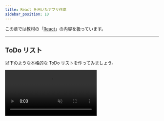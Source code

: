 ```yaml
---
title: React を用いたアプリ作成
sidebar_position: 10
---
```



この章では教材の「[React](/docs/advanced/react/)」の内容を扱っています。

---

## ToDo リスト

以下のような本格的な ToDo リストを作ってみましょう。

<video src={todoAppVideo} loop autoPlay muted controls />

- ToDo のカテゴリを自分で作成できます
- カテゴリごとにタスクを追加することができます
- ToDo の削除・編集ができます
- ToDo が完了したらチェックをつけることができます
- カテゴリを削除するとその配下にある ToDo も削除されます

### ヒント

以下ヒントです。

#### ヒント 1

いきなりデザインも機能も同時に本格的にするのは複雑なので、まずは最小限の機能に焦点を絞るのがよいでしょう。
手始めに、カテゴリなどは考えず ToDo を追加・削除・編集するアプリを作ってみましょう。

この教材の [React の章](/docs/advanced/react/#課題-2)で簡単な ToDo アプリを実際に作っている箇所もあるので、そちらも参考にしてみましょう。

#### ヒント 2

大まかにみれば、肝心の ToDo に関しては次のようなモデル（型）を用意すればよさそうです

```javascript
type Todo = {
  id: number, // ToDo の id
  category: string, // ToDo の属するカテゴリ
  content: string, // ToDo の内容
  isDone: boolean, // ToDo が完了しているかどうか
};
```

そして複数の ToDo をまとめてリストとして管理します。

```javascript
const [todos, setTodos] = useState<Todo[]>([]);

const addTodo = (newTodo: Todo) => {
    // todos を更新する操作
};

const updateTodoContent = (id: number, newContent: string) => {
    // todo の内容を更新する操作
};

const updateTodoIsDone = (id: number) => {
    // todo が完了したかを更新する操作
};

const removeTodo = (id: number) => {
    // todos を削除する操作
}
```

また、カテゴリもリストに格納して管理できます。

```javascript
const [categories, setCategories] = useState<string[]>([]);

const addCategory = (newCategory: string) => {
    // カテゴリを追加する操作
}

const removeCategory = (existingCategory: string) => {
    // カテゴリを削除する操作
}
```

### 解答例

以下解答例です。

<ViewSource url={import.meta.url} path="_sample" />
